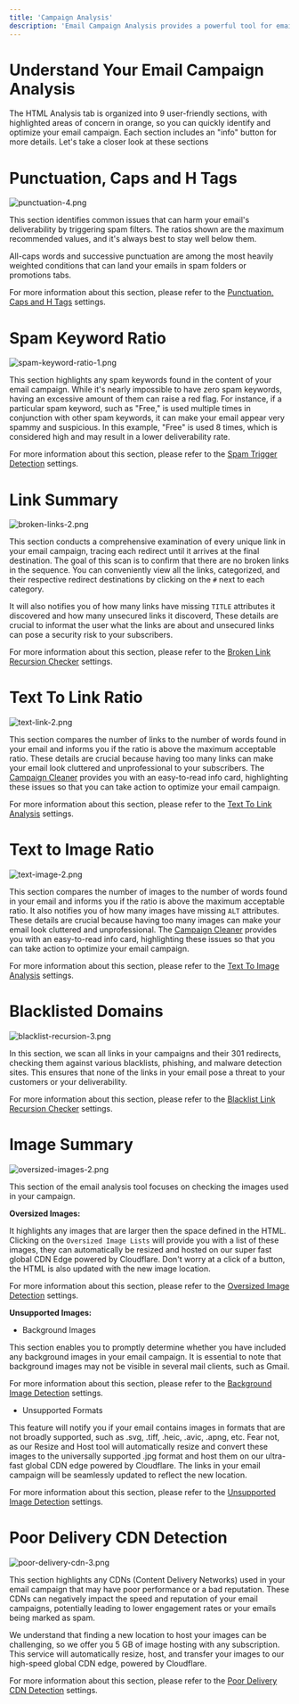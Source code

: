 ```yaml
---
title: 'Campaign Analysis'
description: 'Email Campaign Analysis provides a powerful tool for email marketers to analyze and optimize their HTML code.'
---
```


# Understand Your Email Campaign Analysis 
The HTML Analysis tab is organized into 9 user-friendly sections, with highlighted areas of concern in orange, so you can quickly identify and optimize your email campaign. Each section includes an "info" button for more details. Let's take a closer look at these sections

# Punctuation, Caps and H Tags

![punctuation-4.png](/punctuation-4.png)

This section identifies common issues that can harm your email's deliverability by triggering spam filters. The ratios shown are the maximum recommended values, and it's always best to stay well below them.

All-caps words and successive punctuation are among the most heavily weighted conditions that can land your emails in spam folders or promotions tabs.

For more information about this section, please refer to the  [Punctuation, Caps and H Tags](/punctuation-caps-h-tags) settings.
<br>
 

# Spam Keyword Ratio
![spam-keyword-ratio-1.png](/spam-keyword-ratio-2.png)

This section highlights any spam keywords found in the content of your email campaign. While it's nearly impossible to have zero spam keywords, having an excessive amount of them can raise a red flag. For instance, if a particular spam keyword, such as "Free," is used multiple times in conjunction with other spam keywords, it can make your email appear very spammy and suspicious. In this example, "Free" is used 8 times, which is considered high and may result in a lower deliverability rate. 

For more information about this section, please refer to the [Spam Trigger Detection](/spam-trigger-detection) settings.

# Link Summary

![broken-links-2.png](/broken-links-2.png)

This section conducts a comprehensive examination of every unique link in your email campaign, tracing each redirect until it arrives at the final destination. The goal of this scan is to confirm that there are no broken links in the sequence. You can conveniently view all the links, categorized, and their respective redirect destinations by clicking on the `#` next to each category. 

It will also notifies you of how many links have missing `TITLE` attributes it discovered and how many unsecured links it discoverd, These details are crucial to informat the user what the links are about and unsecured links can pose a security risk to your subscribers. 

For more information about this section, please refer to the [Broken Link Recursion Checker](/broken-link-checker) settings.

# Text To Link Ratio

![text-link-2.png](/text-link-2.png)

This section compares the number of links to the number of words found in your email and informs you if the ratio is above the maximum acceptable ratio. These details are crucial because having too many links can make your email look cluttered and unprofessional to your subscribers. The [Campaign Cleaner](https://campaigncleaner.com) provides you with an easy-to-read info card, highlighting these issues so that you can take action to optimize your email campaign.

For more information about this section, please refer to the [Text To Link Analysis](/text-to-link-analysis) settings.

# Text to Image Ratio
![text-image-2.png](/text-image-2.png)

This section compares the number of images to the number of words found in your email and informs you if the ratio is above the maximum acceptable ratio. It also notifies you of how many images have missing `ALT` attributes. These details are crucial because having too many images can make your email look cluttered and unprofessional. The [Campaign Cleaner](https://campaigncleaner.com) provides you with an easy-to-read info card, highlighting these issues so that you can take action to optimize your email campaign.

For more information about this section, please refer to the [Text To Image Analysis](/text-to-image-analysis) settings.

# Blacklisted Domains

![blacklist-recursion-3.png](/blacklist-recursion-3.png)

In this section, we scan all links in your campaigns and their 301 redirects, checking them against various blacklists, phishing, and malware detection sites. This ensures that none of the links in your email pose a threat to your customers or your deliverability.

For more information about this section, please refer to the [Blacklist Link Recursion Checker](/blacklist-recursion-checking) settings.

# Image Summary
![oversized-images-2.png](/oversized-images-2.png)

This section of the email analysis tool focuses on checking the images used in your campaign.

**Oversized Images:**

It highlights any images that are larger then the space defined in the HTML. Clicking on the `Oversized Image Lists` will provide you with a list of these images, they can automatically be resized and hosted on our super fast global CDN Edge powered by Cloudflare. Don't worry at a click of a button, the HTML is also updated with the new image location.

For more information about this section, please refer to the [Oversized Image Detection](/oversized-image-detection) settings.

**Unsupported Images:**

- Background Images 

This section enables you to promptly determine whether you have included any background images in your email campaign. It is essential to note that background images may not be visible in several mail clients, such as Gmail. 

For more information about this section, please refer to the [Background Image Detection](/background-image-detection) settings.

- Unsupported Formats

This feature will notify you if your email contains images in formats that are not broadly supported, such as .svg, .tiff, .heic, .avic, .apng, etc. Fear not, as our Resize and Host tool will automatically resize and convert these images to the universally supported .jpg format and host them on our ultra-fast global CDN edge powered by Cloudflare. The links in your email campaign will be seamlessly updated to reflect the new location.

For more information about this section, please refer to the [Unsupported Image Detection](/unsupported-image-detection) settings.

# Poor Delivery CDN Detection
![poor-delivery-cdn-3.png](/poor-delivery-cdn-3.png)

This section highlights any CDNs (Content Delivery Networks) used in your email campaign that may have poor performance or a bad reputation. These CDNs can negatively impact the speed and reputation of your email campaigns, potentially leading to lower engagement rates or your emails being marked as spam.

We understand that finding a new location to host your images can be challenging, so we offer you 5 GB of image hosting with any subscription. This service will automatically resize, host, and transfer your images to our high-speed global CDN edge, powered by Cloudflare.

For more information about this section, please refer to the [Poor Delivery CDN Detection](/poor-delivery-cdn-detection) settings.